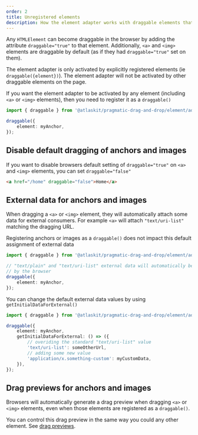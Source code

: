 ```yaml
---
order: 2
title: Unregistered elements
description: How the element adapter works with draggable elements that are not registered
---
```


Any `HTMLElement` can become draggable in the browser by adding the attribute `draggable="true"` to
that element. Additionally, `<a>` and `<img>` elements are draggable by default (as if they had
`draggable="true"` set on them).

The element adapter is only activated by explicitly registered elements (ie `draggable({element})`).
The element adapter will not be activated by other draggable elements on the page.

If you want the element adapter to be activated by any element (including `<a>` or `<img>`
elements), then you need to register it as a `draggable()`

```ts
import { draggable } from '@atlaskit/pragmatic-drag-and-drop/element/adapter';

draggable({
	element: myAnchor,
});
```

## Disable default dragging of anchors and images

If you want to disable browsers default setting of `draggable="true"` on `<a>` and `<img>` elements,
you can set `draggable="false"`

```html
<a href="/home" draggable="false">Home</a>
```

## External data for anchors and images

When dragging a `<a>` or `<img>` element, they will automatically attach some data for external
consumers. For example `<a>` will attach `"text/uri-list"` matching the dragging URL.

Registering anchors or images as a `draggable()` does not impact this default assignment of external
data

```ts
import { draggable } from '@atlaskit/pragmatic-drag-and-drop/element/adapter';

// "text/plain" and "text/uri-list" external data will automatically be attached
// by the browser
draggable({
	element: myAnchor,
});
```

You can change the default external data values by using `getInitialDataForExternal()`

```ts
import { draggable } from '@atlaskit/pragmatic-drag-and-drop/element/adapter';

draggable({
	element: myAnchor,
	getInitialDataForExternal: () => ({
		// overiding the standard "text/uri-list" value
		'text/uri-list': someOtherUrl,
		// adding some new value
		'application/x.something-custom': myCustomData,
	}),
});
```

## Drag previews for anchors and images

Browsers will automatically generate a drag preview when dragging `<a>` or `<img>` elements, even
when those elements are registered as a `draggable()`.

You can control this drag preview in the same way you could any other element. See
[drag previews](/components/pragmatic-drag-and-drop/core-package/adapters/element/drag-previews).
